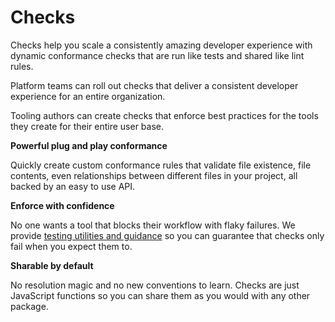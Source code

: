 # Checks
Checks help you scale a consistently amazing developer experience with dynamic conformance checks that are run like tests and shared like lint rules.

Platform teams can roll out checks that deliver a consistent developer experience for an entire organization.

Tooling authors can create checks that enforce best practices for the tools they create for their entire user base.

**Powerful plug and play conformance**

Quickly create custom conformance rules that validate file existence, file contents, even relationships between different files in your project, all backed by an easy to use API.

**Enforce with confidence**

No one wants a tool that blocks their workflow with flaky failures.
We provide [testing utilities and guidance](/docs/checks/testing-checks) so you can guarantee that checks only fail when you expect them to.

**Sharable by default**

No resolution magic and no new conventions to learn. Checks are just JavaScript functions so you can share them as you would with any other package.

